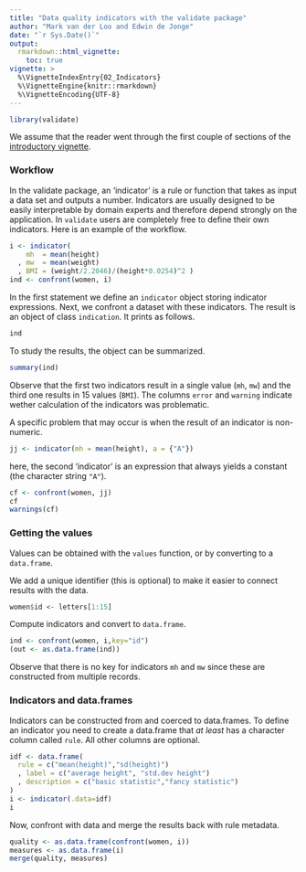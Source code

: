 ```yaml
---
title: "Data quality indicators with the validate package"
author: "Mark van der Loo and Edwin de Jonge"
date: "`r Sys.Date()`"
output: 
  rmarkdown::html_vignette:
    toc: true
vignette: >
  %\VignetteIndexEntry{02_Indicators}
  %\VignetteEngine{knitr::rmarkdown}
  %\VignetteEncoding{UTF-8}
---
```


```r
library(validate)
```


We assume that the reader went through the first couple of sections
of the [introductory vignette](introduction.html).

### Workflow

In the validate package, an 'indicator' is a rule or function that takes as
input a data set and outputs a number. Indicators are usually
designed to be easily interpretable by domain experts and therefore
depend strongly on the application. In `validate` users are completely free
to define their own indicators. Here is an example of the workflow.

```r
i <- indicator(
    mh  = mean(height)
  , mw  = mean(weight)
  , BMI = (weight/2.2046)/(height*0.0254)^2 )
ind <- confront(women, i)
```
In the first statement we define an `indicator` object storing indicator expressions.
Next, we confront a dataset with these indicators. The result is an object of
class `indication`. It prints as follows.
```r
ind
```
To study the results, the object can be summarized.
```r
summary(ind)
```
Observe that the first two indicators result in a single value (`mh`, `mw`) and 
the third one results in 15 values (`BMI`). The columns `error` and `warning`
indicate wether calculation of the indicators was problematic. 

A specific problem that may occur is when the result of an indicator is non-numeric.
```r
jj <- indicator(mh = mean(height), a = {"A"})
```
here, the second 'indicator' is an expression that always yields a constant (the character string `"A"`).
```r
cf <- confront(women, jj)
cf
warnings(cf)
```


### Getting the values

Values can be obtained with the `values` function, or by converting to a `data.frame`.

We add a unique identifier (this is optional) to make it easier to connect results
with the data.
```r
women$id <- letters[1:15]
```
Compute indicators and convert to `data.frame`.
```r
ind <- confront(women, i,key="id")
(out <- as.data.frame(ind))
```
Observe that there is no key for indicators `mh` and `mw` since these are
constructed from multiple records.


### Indicators and data.frames

Indicators can be constructed from and coerced to data.frames. To define an indicator you
need to create a data.frame that _at least_ has a character column called `rule`. All
other columns are optional.

```r
idf <- data.frame(
  rule = c("mean(height)","sd(height)")
  , label = c("average height", "std.dev height")
  , description = c("basic statistic","fancy statistic")
)
i <- indicator(.data=idf)
i
```

Now, confront with data and merge the results back with rule metadata.
```r
quality <- as.data.frame(confront(women, i))
measures <- as.data.frame(i)
merge(quality, measures)
```









